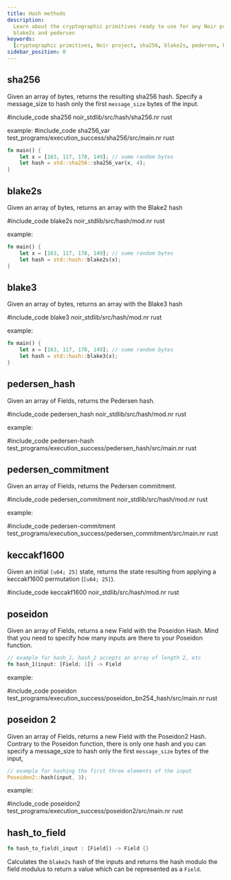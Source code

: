 ```yaml
---
title: Hash methods
description:
  Learn about the cryptographic primitives ready to use for any Noir project, including sha256,
  blake2s and pedersen
keywords:
  [cryptographic primitives, Noir project, sha256, blake2s, pedersen, hash]
sidebar_position: 0
---
```



## sha256

Given an array of bytes, returns the resulting sha256 hash.
Specify a message_size to hash only the first `message_size` bytes of the input.

#include_code sha256 noir_stdlib/src/hash/sha256.nr rust

example:
#include_code sha256_var test_programs/execution_success/sha256/src/main.nr rust

```rust
fn main() {
    let x = [163, 117, 178, 149]; // some random bytes
    let hash = std::sha256::sha256_var(x, 4);
}
```


<BlackBoxInfo to="../black_box_fns"/>

## blake2s

Given an array of bytes, returns an array with the Blake2 hash

#include_code blake2s noir_stdlib/src/hash/mod.nr rust

example:

```rust
fn main() {
    let x = [163, 117, 178, 149]; // some random bytes
    let hash = std::hash::blake2s(x);
}
```

<BlackBoxInfo to="../black_box_fns"/>

## blake3

Given an array of bytes, returns an array with the Blake3 hash

#include_code blake3 noir_stdlib/src/hash/mod.nr rust

example:

```rust
fn main() {
    let x = [163, 117, 178, 149]; // some random bytes
    let hash = std::hash::blake3(x);
}
```

<BlackBoxInfo to="../black_box_fns"/>

## pedersen_hash

Given an array of Fields, returns the Pedersen hash.

#include_code pedersen_hash noir_stdlib/src/hash/mod.nr rust

example:

#include_code pedersen-hash test_programs/execution_success/pedersen_hash/src/main.nr rust

<BlackBoxInfo to="../black_box_fns" />

## pedersen_commitment

Given an array of Fields, returns the Pedersen commitment.

#include_code pedersen_commitment noir_stdlib/src/hash/mod.nr rust

example:

#include_code pedersen-commitment test_programs/execution_success/pedersen_commitment/src/main.nr rust

<BlackBoxInfo to="../black_box_fns"/>

## keccakf1600

Given an initial `[u64; 25]` state, returns the state resulting from applying a keccakf1600 permutation (`[u64; 25]`).

#include_code keccakf1600 noir_stdlib/src/hash/mod.nr rust

<BlackBoxInfo to="../black_box_fns"/>

## poseidon

Given an array of Fields, returns a new Field with the Poseidon Hash. Mind that you need to specify
how many inputs are there to your Poseidon function.

```rust
// example for hash_1, hash_2 accepts an array of length 2, etc
fn hash_1(input: [Field; 1]) -> Field
```

example:

#include_code poseidon test_programs/execution_success/poseidon_bn254_hash/src/main.nr rust

## poseidon 2

Given an array of Fields, returns a new Field with the Poseidon2 Hash. Contrary to the Poseidon
function, there is only one hash and you can specify a message_size to hash only the first 
`message_size` bytes of the input,

```rust
// example for hashing the first three elements of the input
Poseidon2::hash(input, 3);
```

example:

#include_code poseidon2 test_programs/execution_success/poseidon2/src/main.nr rust

## hash_to_field

```rust
fn hash_to_field(_input : [Field]) -> Field {}
```

Calculates the `blake2s` hash of the inputs and returns the hash modulo the field modulus to return
a value which can be represented as a `Field`.

